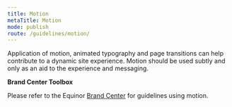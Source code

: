```yaml
---
title: Motion
metaTitle: Motion
mode: publish
route: /guidelines/motion/
---
```


Application of motion, animated typography and page transitions can help contribute to a dynamic site experience. Motion should be used subtly and only as an aid to the experience and messaging.

**Brand Center Toolbox**

Please refer to the Equinor [Brand Center](https://communicationtoolbox.equinor.com/brandcenter/en/equinorbc/component/default/2037 'Brand Center Toolbox Guidelines') for guidelines using motion.
